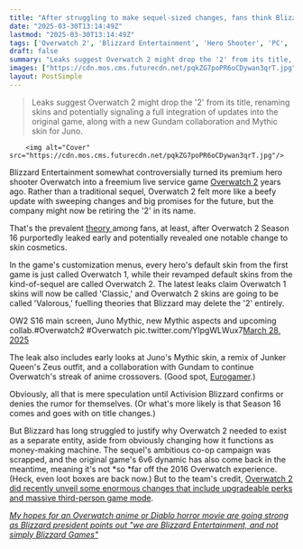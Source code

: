 ```yaml
---
title: "After struggling to make sequel-sized changes, fans think Blizzard might retire the '2' in Overwatch's name based on Season 16 leaks"
date: "2025-03-30T13:14:49Z"
lastmod: "2025-03-30T13:14:49Z"
tags: ['Overwatch 2', 'Blizzard Entertainment', 'Hero Shooter', 'PC', 'Console', 'Freemium', 'Live Service', 'Game Update', 'Leaks', 'Cosmetics', 'Gundam Crossover']
draft: false
summary: "Leaks suggest Overwatch 2 might drop the '2' from its title, renaming skins and potentially signaling a full integration of updates into the original game, along with a new Gundam collaboration and Mythic skin for Juno."
images: ["https://cdn.mos.cms.futurecdn.net/pqkZG7poPR6oCDywan3qrT.jpg"]
layout: PostSimple
---
```

> Leaks suggest Overwatch 2 might drop the '2' from its title, renaming skins and potentially signaling a full integration of updates into the original game, along with a new Gundam collaboration and Mythic skin for Juno.


        <img alt="Cover" src="https://cdn.mos.cms.futurecdn.net/pqkZG7poPR6oCDywan3qrT.jpg"/>
        
Blizzard Entertainment somewhat controversially turned its premium hero shooter Overwatch into a freemium live service game [Overwatch 2](https://www.gamesradar.com/overwatch-2-guide/) years ago. Rather than a traditional sequel, Overwatch 2 felt more like a beefy update with sweeping changes and big promises for the future, but the company might now be retiring the '2' in its name.

That's the prevalent [theory ](https://x.com/SkaVorah/status/1905758785148510274)among fans, at least, after Overwatch 2 Season 16 purportedly leaked early and potentially revealed one notable change to skin cosmetics.

In the game's customization menus, every hero's default skin from the first game is just called Overwatch 1, while their revamped default skins from the kind-of-sequel are called Overwatch 2. The latest leaks claim Overwatch 1 skins will now be called 'Classic,' and Overwatch 2 skins are going to be called 'Valorous,' fuelling theories that Blizzard may delete the '2' entirely.

OW2 S16 main screen, Juno Mythic, new Mythic aspects and upcoming collab.#Overwatch2 #Overwatch pic.twitter.com/YIpgWLWux7[March 28, 2025](https://twitter.com/cantworkitout/status/1905756849548181531)

The leak also includes early looks at Juno's Mythic skin, a remix of Junker Queen's Zeus outfit, and a collaboration with Gundam to continue Overwatch's streak of anime crossovers. (Good spot, [Eurogamer](https://www.eurogamer.net/overwatch-fans-think-season-16-leak-suggests-overwatch-2-name-may-be-retired).)

Obviously, all that is mere speculation until Activision Blizzard confirms or denies the rumor for themselves. (Or what's more likely is that Season 16 comes and goes with on title changes.)

But Blizzard has long struggled to justify why Overwatch 2 needed to exist as a separate entity, aside from obviously changing how it functions as money-making machine. The sequel's ambitious co-op campaign was scrapped, and the original game's 6v6 dynamic has also come back in the meantime, meaning it's not *so *far off the 2016 Overwatch experience. (Heck, even loot boxes are back now.) But to the team's credit, [Overwatch 2 did recently unveil some enormous changes that include upgradeable perks and massive third-person game mode](https://www.gamesradar.com/games/third-person-shooter/this-is-no-longer-about-playing-it-safe-overwatch-2-game-director-talks-marvel-rivals-and-betting-big-on-season-15/).

[<em>My hopes for an Overwatch anime or Diablo horror movie are going strong as Blizzard president points out "we are Blizzard Entertainment, and not simply Blizzard Games"</em>](https://www.gamesradar.com/games/third-person-shooter/my-hopes-for-an-overwatch-anime-or-diablo-horror-movie-are-going-strong-as-blizzard-president-points-out-we-are-blizzard-entertainment-and-not-simply-blizzard-games/)
        
